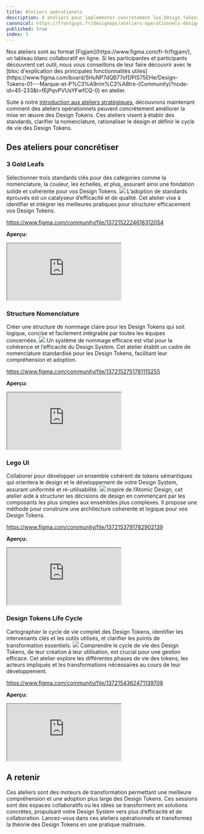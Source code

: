 ```yaml
---
title: Ateliers opérationels
description: 4 ateliers pour implémenter concrétement les Design Tokens
canonical: https://frontguys.fr/designops/ateliers-operationnels-design-tokens/
published: true
index: 1
---
```


<Callout icon="💡" type="info">
  Nos ateliers sont au format [Figjam](https://www.figma.com/fr-fr/figjam/), un tableau blanc collaboratif en ligne.
  Si les participantes et participants découvrent cet outil, nous vous conseillons de leur faire découvrir avec le [bloc d'explication des principales fonctionnalités utiles](https://www.figma.com/board/5HuNP7dQB77ofDPIS75EHe/Design-Tokens-01---Marque-et-P%C3%A9rim%C3%A8tre-(Community)?node-id=45-233&t=fEjPqvPVUsYFwfCQ-0) en atelier.
</Callout>

Suite à notre [introduction aux ateliers stratégiques](/workshops/strategic-workshops/), découvrons maintenant comment des ateliers opérationnels peuvent concrètement améliorer la mise en œuvre des Design Tokens. Ces ateliers visent à établir des standards, clarifier la nomenclature, rationaliser le design et définir le cycle de vie des Design Tokens.

## Des ateliers pour concrétiser

### 3 Gold Leafs

Sélectionner trois standards clés pour des catégories comme la nomenclature, la couleur, les échelles, et plus, assurant ainsi une fondation solide et cohérente pour vos Design Tokens.
![](/workshops/3-gold-leafs.png)
L’adoption de standards éprouvés est un catalyseur d’efficacité et de qualité. Cet atelier vise à identifier et intégrer les meilleures pratiques pour structurer efficacement vos Design Tokens.  

https://www.figma.com/community/file/1372152224618312054

**Aperçu:**
<iframe class="figma-workshop" src="https://embed.figma.com/file/1372152224618312054/hf_embed?community_viewer=true&embed_host=fastma&fuid=958321296977013963&hub_file_id=1372152224618312054&kind=file&viewer=1"></iframe>

### Structure Nomenclature

Créer une structure de nommage claire pour les Design Tokens qui soit logique, concise et facilement intégrable par toutes les équipes concernées.
![](/workshops/tokens-structure-nomenclature.png)
Un système de nommage efficace est vital pour la cohérence et l’efficacité du Design System. Cet atelier établit un cadre de nomenclature standardisé pour les Design Tokens, facilitant leur compréhension et adoption.  

https://www.figma.com/community/file/1372152751781115255

**Aperçu:**
<iframe class="figma-workshop" src="https://embed.figma.com/file/1372152751781115255/hf_embed?community_viewer=true&embed_host=fastma&fuid=958321296977013963&hub_file_id=1372152751781115255&kind=file&viewer=1"></iframe>

### Lego UI

Collaborer pour développer un ensemble cohérent de tokens sémantiques qui orientera le design et le développement de votre Design System, assurant uniformité et ré-utilisabilité.
![](/workshops/lego-ui.png)
Inspiré de l’Atomic Design, cet atelier aide à structurer les décisions de design en commençant par les composants les plus simples aux ensembles plus complexes. Il propose une méthode pour construire une architecture cohérente et logique pour vos Design Tokens.  

https://www.figma.com/community/file/1372153791782902139

**Aperçu:**
<iframe class="figma-workshop" src="https://embed.figma.com/file/1372153791782902139/hf_embed?community_viewer=true&embed_host=fastma&fuid=958321296977013963&hub_file_id=1372153791782902139&kind=file&viewer=1"></iframe>

### Design Tokens Life Cycle

Cartographier le cycle de vie complet des Design Tokens, identifier les intervenants clés et les outils utilisés, et clarifier les points de transformation essentiels.
![](/workshops/design-tokens-lifecycle.png)
Comprendre le cycle de vie des Design Tokens, de leur création à leur utilisation, est crucial pour une gestion efficace. Cet atelier explore les différentes phases de vie des tokens, les acteurs impliqués et les transformations nécessaires au cours de leur développement.  

https://www.figma.com/community/file/1372154362471139708

**Aperçu:**
<iframe class="figma-workshop" src="https://embed.figma.com/file/1372154362471139708/hf_embed?community_viewer=true&embed_host=fastma&fuid=958321296977013963&hub_file_id=1372154362471139708&kind=file&viewer=1"></iframe>

## A retenir

Ces ateliers sont des moteurs de transformation permettant une meilleure compréhension et une adoption plus large des Design Tokens. Ces sessions sont des espaces collaboratifs où les idées se transforment en solutions concrètes, propulsant votre Design System vers plus d’efficacité et de collaboration. Lancez-vous dans ces ateliers opérationnels et transformez la théorie des Design Tokens en une pratique maîtrisée.